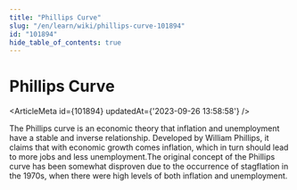 ```yaml
---
title: "Phillips Curve"
slug: "/en/learn/wiki/phillips-curve-101894"
id: "101894"
hide_table_of_contents: true
---
```



# Phillips Curve

<ArticleMeta id={101894} updatedAt={'2023-09-26 13:58:58'} />
<div className='border-solid border-b border-t-0 my-4 border-[var(--ifm-color-gray-300)]' />

The Phillips curve is an economic theory that inflation and unemployment have a stable and inverse relationship. Developed by William Phillips, it claims that with economic growth comes inflation, which in turn should lead to more jobs and less unemployment.The original concept of the Phillips curve has been somewhat disproven due to the occurrence of stagflation in the 1970s, when there were high levels of both inflation and unemployment.
